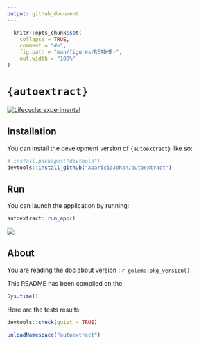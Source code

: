 ```yaml
---
output: github_document
---
```


<!-- README.md is generated from README.Rmd. Please edit that file -->

```r
  knitr::opts_chunk$set(
    collapse = TRUE,
    comment = "#>",
    fig.path = "man/figures/README-",
    out.width = "100%"
)
```

# `{autoextract}`

<!-- badges: start -->
[![Lifecycle: experimental](https://img.shields.io/badge/lifecycle-experimental-orange.svg)](https://lifecycle.r-lib.org/articles/stages.html#experimental)
<!-- badges: end -->

## Installation

You can install the development version of `{autoextract}` like so:

``` r
# install.packages("devtools")
devtools::install_github("AparicioJohan/autoextract")
```

## Run

You can launch the application by running:

```r
autoextract::run_app()
```

<img src='man/figures/logo2.png' align="center"/>

## About

You are reading the doc about version : `r golem::pkg_version()`

This README has been compiled on the

```r
Sys.time()
```

Here are the tests results:

```r
devtools::check(quiet = TRUE)
```

```r
unloadNamespace("autoextract")
```
